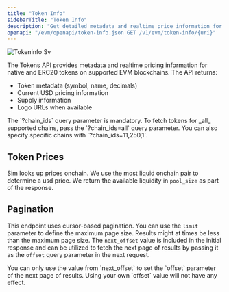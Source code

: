 ```yaml
---
title: "Token Info"
sidebarTitle: "Token Info"
description: "Get detailed metadata and realtime price information for any native asset or ERC20 token including symbol, name, decimals, supply information, USD pricing, and logo URLs."
openapi: "/evm/openapi/token-info.json GET /v1/evm/token-info/{uri}"
---
```



![Tokeninfo Sv](/images/tokeninfo.svg)

The Tokens API provides metadata and realtime pricing information for native and ERC20 tokens on supported EVM blockchains. The API returns:

- Token metadata (symbol, name, decimals)
- Current USD pricing information
- Supply information
- Logo URLs when available

<Note>
  The `?chain_ids` query parameter is mandatory.
  To fetch tokens for _all_ supported chains, pass the `?chain_ids=all` query parameter.
  You can also specify specific chains with `?chain_ids=11,250,1`.
</Note>

<Accordion title="Supported Chains">
  <SupportedChains endpoint="token_info" />
</Accordion>

## Token Prices

Sim looks up prices onchain. We use the most liquid onchain pair to determine a usd price. We return the available liquidity in `pool_size` as part of the response.

## Pagination

This endpoint uses cursor-based pagination. You can use the `limit` parameter to define the maximum page size.
Results might at times be less than the maximum page size.
The `next_offset` value is included in the initial response and can be utilized to fetch the next page of results by passing it as the `offset` query parameter in the next request.

<Warning>
  You can only use the value from `next_offset` to set the `offset` parameter of the next page of results. Using your own `offset` value will not have any effect.
</Warning>
